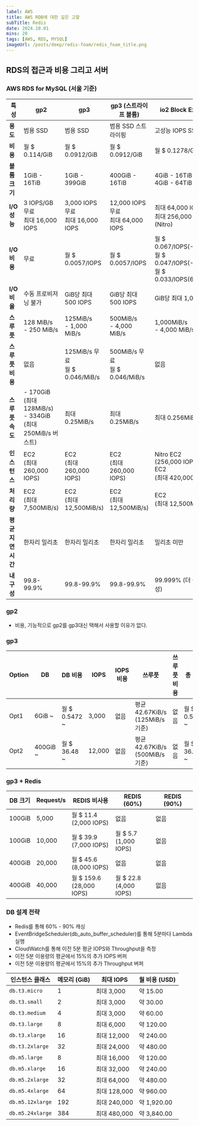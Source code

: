 ```yaml
---
label: AWS
title: AWS RDB에 대한 깊은 고찰
subTitle: Redis
date: 2024.10.01
mins: 20
tags: [AWS, RDS, MYSQL]
imageUrl: /posts/deep/redis-foam/redis_foam_title.png
---
```


## RDS의 접근과 비용 그리고 서버

### AWS RDS for MySQL (서울 기준)

| 특성             | gp2                               | gp3                                  | gp3 (스트라이프 볼륨)                 | io2 Block Express                   |
|------------------|-----------------------------------|--------------------------------------|--------------------------------------|-------------------------------------|
| **용도**         | 범용 SSD                          | 범용 SSD                              | 범용 SSD 스트라이핑                   | 고성능 IOPS SSD                      |
| **비용**         | 월 $ 0.114/GiB                    | 월 $ 0.0912/GiB                       | 월 $ 0.0912/GiB                      | 월 $ 0.1278/GiB                     |
| **볼륨크기**     | 1GiB - 16TiB                      | 1GiB - 399GiB                         | 400GiB - 16TiB                       | 4GiB - 16TiB <br/>4GiB - 64TiB (Nitro)         |
| **I/O 성능**     | 3 IOPS/GB 무료<br/>최대 16,000 IOPS | 3,000 IOPS 무료<br/>최대 16,000 IOPS | 12,000 IOPS 무료<br/>최대 64,000 IOPS | 최대 64,000 IOPS <br/> 최대 256,000 IOPS (Nitro)   |
| **I/O 비용**     | 무료                              | 월 $ 0.0057/IOPS                      | 월 $ 0.0057/IOPS                      | 월 $ 0.067/IOPS(-32,000) <br/> 월 $ 0.047/IOPS(-64,000) <br/> 월 $ 0.033/IOPS(64,001-) |
| **I/O 비율**     | 수동 프로비저닝 불가               | GiB당 최대 500 IOPS                   | GiB당 최대 500 IOPS                   | GiB당 최대 1,000 IOPS                            |
| **스루풋**       | 128 MiB/s <br/>- 250 MiB/s        | 125MiB/s <br/>- 1,000 MiB/s          | 500MiB/s <br/>- 4,000 MiB/s           | 1,000MiB/s <br/>- 4,000 MiB/s                    |
| **스루풋 비용**  | 없음                              | 125MiB/s 무료<br/> 월 $ 0.046/MiB/s | 500MiB/s 무료<br/> 월 $ 0.046/MiB/s     | 없음                                                                 |
| **스루풋 속도**  | - 170GiB <br/> (최대 128MiB/s)<br/> - 334GiB <br/> (최대 250MiB/s 버스트) | 최대 0.25MiB/s | 최대 0.25MiB/s        | 최대 0.256MiB/s                                                      |
| **인스턴스**     | EC2 <br/> (최대 260,000 IOPS)     | EC2 <br/> (최대 260,000 IOPS)         | EC2 <br/> (최대 260,000 IOPS)         | Nitro EC2 <br/> (256,000 IOPS) <br/> EC2 <br/> (최대 420,000 IOPS)   |
| **처리량**       | EC2 <br/> (최대 7,500MiB/s)       | EC2 <br/> (최대 12,500MiB/s)           | EC2 <br/> (최대 12,500MiB/s)         | EC2 <br/> (최대 12,500MiB/s)                                         |
| **평균지연시간** | 한자리 밀리초                     | 한자리 밀리초                          | 한자리 밀리초                         | 밀리초 미만                          |
| **내구성**       | 99.8-99.9%                        | 99.8-99.9%                            | 99.8-99.9%                           | 99.999% (더 높은 내구성)             |

### gp2

- 비용, 기능적으로 gp2를 gp3대신 택해서 사용할 이유가 없다.

### gp3

| Option | DB        | DB 비용       | IOPS    | IOPS 비용  | 쓰루풋                             | 쓰루풋 비용 | 총 비용         |
|--------|-----------|---------------|---------|------------|-----------------------------------|-------------|----------------|
| Opt1   | 6GiB ~    | 월 $ 0.5472 ~ | 3,000   | 없음       | 평균 42.67KiB/s (125MiB/s 기준)    | 없음        | 월 $ 0.5472 ~  |
| Opt2   | 400GiB ~  | 월 $ 36.48 ~  | 12,000  | 없음       | 평균 42.67KiB/s (500MiB/s 기준)    | 없음        | 월 $ 36.48 ~   |


### gp3 + Redis

| DB 크기 | Request/s | REDIS 비사용                    | REDIS (60%)                  | REDIS (90%)                 |
|---------|-----------|--------------------------------|------------------------------|-----------------------------|
| 100GiB  | 5,000     | 월 $ 11.4<br/>(2,000 IOPS)     | 없음                         | 없음                         |
| 100GiB  | 10,000    | 월 $ 39.9<br/>(7,000 IOPS)     | 월 $ 5.7<br/>(1,000 IOPS)    | 없음                         |
| 400GiB  | 20,000    | 월 $ 45.6<br/>(8,000 IOPS)     | 없음                         | 없음                         |
| 400GiB  | 40,000    | 월 $ 159.6<br/>(28,000 IOPS)   | 월 $ 22.8<br/>(4,000 IOPS)   | 없음                         |


### DB 설계 전략

- Redis를 통해 60% - 90% 캐싱
- EventBridgeScheduler(db_auto_buffer_scheduler)를 통해 5분마다 Lambda 실행
- CloudWatch를 통해 이전 5분 평균 IOPS와 Throughput을 측정
- 이전 5분 이용량의 평균에서 15%의 추가 IOPS 버퍼 
- 이전 5분 이용량의 평균에서 15%의 추가 Throughput 버퍼 

| 인스턴스 클래스    | 메모리 (GiB) | 최대 IOPS  | 월 비용 (USD)  |
|---------------------|---------------|------------|-----------------|
| `db.t3.micro`       | 1             | 최대 3,000 | 약 15.00        |
| `db.t3.small`       | 2             | 최대 3,000 | 약 30.00        |
| `db.t3.medium`      | 4             | 최대 3,000 | 약 60.00        |
| `db.t3.large`       | 8             | 최대 6,000 | 약 120.00       |
| `db.t3.xlarge`      | 16            | 최대 12,000| 약 240.00       |
| `db.t3.2xlarge`     | 32            | 최대 24,000| 약 480.00       |
| `db.m5.large`       | 8             | 최대 16,000| 약 120.00       |
| `db.m5.xlarge`      | 16            | 최대 32,000| 약 240.00       |
| `db.m5.2xlarge`     | 32            | 최대 64,000| 약 480.00       |
| `db.m5.4xlarge`     | 64            | 최대 128,000| 약 960.00      |
| `db.m5.12xlarge`    | 192           | 최대 240,000| 약 1,920.00    |
| `db.m5.24xlarge`    | 384           | 최대 480,000| 약 3,840.00    |